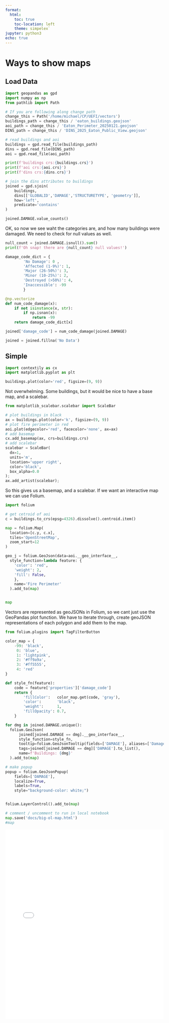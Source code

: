 ```yaml
---
format:
  html:
    toc: true
    toc-location: left
    theme: simpelex`
jupyter: python3
echo: true
---
```


# Ways to show maps

## Load Data
```python
import geopandas as gpd
import numpy as np
from pathlib import Path

# If you are following along change path 
change_this = Path('/home/michael/CP/UEFI/vectors')
buildings_path = change_this / 'eaton_buildings.geojson'
aoi_path = change_this / 'Eaton_Perimeter_20250121.geojson'
DINS_path = change_this / 'DINS_2025_Eaton_Public_View.geojson'

# read buildings and aoi
buildings = gpd.read_file(buildings_path)
dins = gpd.read_file(DINS_path)
aoi = gpd.read_file(aoi_path)

print(f'buildings crs:{buildings.crs}')
print(f'aoi crs:{aoi.crs}')
print(f'dins crs:{dins.crs}')

# join the dins attributes to buildings
joined = gpd.sjoin(
    buildings, 
    dins[['GLOBALID','DAMAGE','STRUCTURETYPE', 'geometry']], 
    how='left', 
    predicate='contains'
)

joined.DAMAGE.value_counts()
```

OK, so now we see waht the categories are, and how many buildings were damaged.  We need to check for null values as well.

```python
null_count = joined.DAMAGE.isnull().sum()
print(f'Oh snap! there are {null_count} null values!')
```

```python
damage_code_dict = {
        'No Damage': 0 ,
        'Affected (1-9%)': 1, 
        'Major (26-50%)': 3,
        'Minor (10-25%)': 2,
        'Destroyed (>50%)': 4,
        'Inaccessible': -99
        }

@np.vectorize
def num_code_damage(x):
    if not isinstance(x, str):
        if np.isnan(x):
            return -99
    return damage_code_dict[x]

joined['damage_code'] = num_code_damage(joined.DAMAGE)

joined = joined.fillna('No Data')


```
## Simple

```python

import contextily as cx
import matplotlib.pyplot as plt

buildings.plot(color='red', figsize=(9, 9))
```

Not overwhelming.  Some buildings, but it would be nice to have a base map, and a scalebar.

```python
from matplotlib_scalebar.scalebar import ScaleBar

# plot buildings in black
ax = buildings.plot(color='k', figsize=(9, 9))
# plot fire perimeter in red
aoi.plot(edgecolor='red', facecolor='none', ax=ax)
# add basemap
cx.add_basemap(ax, crs=buildings.crs)
# add scalebar
scalebar = ScaleBar(
  dx=1,
  units='m',
  location='upper right',
  color='black',
  box_alpha=0.0
);
ax.add_artist(scalebar);
```

So this gives us a basemap, and a scalebar.  If we want an interactive map we can use Folium.

```python
import folium

# get cetroid of aoi
c = buildings.to_crs(epsg=4326).dissolve().centroid.item()

map = folium.Map(
  location=[c.y, c.x],
  tiles='OpenStreetMap',
  zoom_start=12
)

geo_j = folium.GeoJson(data=aoi.__geo_interface__,
  style_function=lambda feature: {
    'color': 'red',
    'weight': 2,
    'fill': False,
    },
    name='Fire Perimeter'
  ).add_to(map)


map
```

Vectors are represented as geoJSONs in Folium, so we cant just use the GeoPandas plot function.  We have to iterate through, create geoJSON representations of each polygon and add them to the map.

```python
from folium.plugins import TagFilterButton

color_map = {
    -99: 'black',
     0: 'blue',
     1: 'lightpink',
     2: '#ff9a9a',
     3: '#ff5555',
     4: 'red'
}

def style_fn(feature):
    code = feature['properties']['damage_code']
    return {
        'fillColor':   color_map.get(code, 'gray'),
        'color':       'black',
        'weight':      1,
        'fillOpacity': 0.7,
    }

for dmg in joined.DAMAGE.unique():
  folium.GeoJson(
      joined[joined.DAMAGE == dmg].__geo_interface__,
      style_function=style_fn,
      tooltip=folium.GeoJsonTooltip(fields=['DAMAGE'], aliases=['Damage:']),
      tags=joined[joined.DAMAGE == dmg]['DAMAGE'].to_list(),
      name=f'Buildings: {dmg}'
  ).add_to(map)

# make popup
popup = folium.GeoJsonPopup(
    fields=['DAMAGE'],
    localize=True,
    labels=True,
    style="background-color: white;")


folium.LayerControl().add_to(map)

# comment / uncomment to run in local notebook
map.save('docs/big-ol-map.html')
#map

```

::: {format="html"}
<iframe src="big-ol-map.html" width="100%" height="600px" frameborder="0"></iframe>
:::

